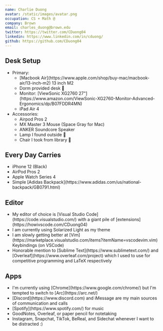 ```yaml
---
name: Charlie Duong
avatar: /static/images/avatar.png
occupation: CS + Math @
company: Brown
email: charles_duong@brown.edu
twitter: https://twitter.com/CDuong04
linkedin: https://www.linkedin.com/in/cduong/
github: https://github.com/CDuong04
---
```


## Desk Setup

<ul>
  <li>
    Primary:
    <ul>
      <li>[Macbook Air](https://www.apple.com/shop/buy-mac/macbook-air/13-inch-m2) 13 inch M2</li>
      <li>Dorm provided desk 🤡</li>
      <li>
        Monitor: [ViewSonic XG2760
        27"](https://www.amazon.com/ViewSonic-XG2760-Monitor-Advanced-Ergonomics/dp/B07FDDR4MN)
      </li>
      <li>iPad Air 4</li>
    </ul>
  </li>
  <li>
    Accessories:
    <ul>
      <li>Airpod Pros 2</li>
      <li>MX Master 3 Mouse (Space Gray for Mac)</li>
      <li>ANKER Soundcore Speaker</li>
      <li>Lamp I found outside 🤡</li>
      <li>Chair I took from library 🤡</li>
    </ul>
  </li>
</ul>

## Every Day Carries

<ul>
  <li>iPhone 12 (Black)</li>
  <li>AirPod Pros 2</li>
  <li>Apple Watch Series 4</li>
  <li>Simple [Adidas Backpack](https://www.adidas.com/us/national-backpack/GB0791.html)</li>
</ul>

## Editor

<ul>
  <li>
    My editor of choice is [Visual Studio Code](https://code.visualstudio.com/) with a giant pile of
    [extensions](https://howivscode.com/CDuong04)
  </li>
  <li>I am currently using Solarized Light as my theme</li>
  <li>
    I am slowly getting better at
    [Vim](https://marketplace.visualstudio.com/items?itemName=vscodevim.vim) Keybindings (on VSCode)
  </li>
  <li>
    Honorable mention to [Sublime Text](https://www.sublimetext.com/) and
    [Overleaf](https://www.overleaf.com/project) which I used to use for competitive programming and
    LaTeX respectively
  </li>
</ul>

## Apps

<ul>
  <li>
    I'm currently using [Chrome](https://www.google.com/chrome/) but I'm tempted to switch to
    [Arc](https://arc.net/)
  </li>
  <li>
    [Discord](https://www.discord.com) and iMessage are my main sources of communication and calls
  </li>
  <li>[Spotify](https://www.spotify.com/) for music</li>
  <li>GoodNotes, Overleaf, or paper pencil for notetaking</li>
  <li>Instagram, Snapchat, TikTok, BeReal, and Sidechat whenever I want to be distracted :)</li>
</ul>
